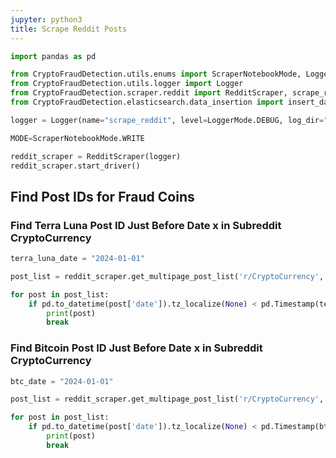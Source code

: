 ```yaml
---
jupyter: python3
title: Scrape Reddit Posts
---
```


```python
import pandas as pd

from CryptoFraudDetection.utils.enums import ScraperNotebookMode, LoggerMode
from CryptoFraudDetection.utils.logger import Logger
from CryptoFraudDetection.scraper.reddit import RedditScraper, scrape_reddit
from CryptoFraudDetection.elasticsearch.data_insertion import insert_dataframe
```

```python
logger = Logger(name="scrape_reddit", level=LoggerMode.DEBUG, log_dir="../logs")

MODE=ScraperNotebookMode.WRITE
```

```python
reddit_scraper = RedditScraper(logger)
reddit_scraper.start_driver()
```

## Find Post IDs for Fraud Coins

### Find Terra Luna Post ID Just Before Date x in Subreddit CryptoCurrency

```python
terra_luna_date = "2024-01-01"
```

```python
post_list = reddit_scraper.get_multipage_post_list('r/CryptoCurrency','Terra+Luna', limit=1_000, start_date=terra_luna_date)
```

```python
for post in post_list:
    if pd.to_datetime(post['date']).tz_localize(None) < pd.Timestamp(terra_luna_date):
        print(post)
        break
```

### Find Bitcoin Post ID Just Before Date x in Subreddit CryptoCurrency

```python
btc_date = "2024-01-01"
```

```python
post_list = reddit_scraper.get_multipage_post_list('r/CryptoCurrency','Bitcoin', limit=1_000, start_date=btc_date)
```

```python
for post in post_list:
    if pd.to_datetime(post['date']).tz_localize(None) < pd.Timestamp(btc_date):
        print(post)
        break
```

